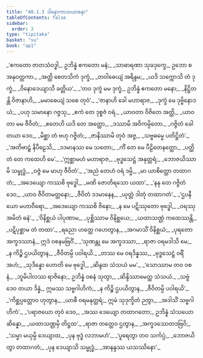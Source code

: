 ```yaml
---
title: "40.1.3 ဒါနောကာသယာစနာ"
tableOfContents: false
sidebar:
  order: 3
type: "tipitaka"
basket: "su"
book: "ap1"
---
```



<DynamicBreadcrumb />

<Division number="29" book="ap1" e="ch" v="20" p="353">

<Paragraph number="4326" book="ap1">
_‘ဧကတော ဇာတသံဝဒ္ဓါ,_  
ဥဘိန္နံ ဧကတော မနံ;_  
_သာဓာရဏာ သုခဒုက္ခေ,_  
ဥဘော စ အနုဝတ္တကာ._  

</Paragraph>

</Division>
<Division number="30" book="ap1" e="ch" v="20" p="353">

<Paragraph number="4327" type="verses" book="ap1">
_အတ္ထိ စေတသိကံ ဒုက္ခံ,_  
_တဝါဓေယျံ အရိန္ဒမ;_  
_ယဒိ သက္ကောသိ တံ ဒုက္ခံ,_  
_ဝိနောဒေယျာသိ ခတ္တိယ’._  

</Paragraph>

</Division>
<Division number="31" book="ap1" e="ch" v="20" p="353">

<Paragraph number="4328" type="verses" book="ap1">
_‘တဝ ဒုက္ခံ မမ ဒုက္ခံ,_  
ဥဘိန္နံ ဧကတော မနော;_  
_နိဋ္ဌိတန္တိ ဝိဇာနာဟိ,_  
_မမာဓေယျံ သစေ တုဝံ’._  

</Paragraph>

</Division>
<Division number="32" book="ap1" e="ch" v="20" p="353">

<Paragraph number="4329" type="verses" book="ap1">
_‘ဇာနာဟိ ခေါ မဟာရာဇ,_  
_ဒုက္ခံ မေ ဒုဗ္ဗိနောဒယံ;_  
_ပဟု သမာနော ဂဇ္ဇသု,_  
_ဧကံ တေ ဒုစ္စဇံ ဝရံ._  

</Paragraph>

</Division>
<Division number="33" book="ap1" e="ch" v="20" p="353">

<Paragraph number="4330" type="verses" book="ap1">
_ယာဝတာ ဝိဇိတေ အတ္ထိ,_  
_ယာဝတာ မမ ဇီဝိတံ;_  
_ဧတေဟိ ယဒိ တေ အတ္ထော,_  
_ဒဿာမိ အဝိကမ္ပိတော._  

</Paragraph>

</Division>
<Division number="34" book="ap1" e="ch" v="20" p="353">

<Paragraph number="4331" type="verses" book="ap1">
_ဂဇ္ဇိတံ ခေါ တယာ ဒေဝ,_  
_မိစ္ဆာ တံ ဗဟု ဂဇ္ဇိတံ;_  
_ဇာနိဿာမိ တုဝံ အဇ္ဇ,_  
_သဗ္ဗဓမ္မေ ပတိဋ္ဌိတံ’._  

</Paragraph>

</Division>
<Division number="35" book="ap1" e="ch" v="20" p="354">

<Paragraph number="4332" type="verses" book="ap1">
_‘အတိဗာဠှံ နိပီဠေသိ,_  
_ဒဒမာနဿ မေ သတော;_  
_ကိံ တေ မေ ပီဠိတေနတ္ထော,_  
_ပတ္ထိတံ တေ ကထေဟိ မေ’._  

</Paragraph>

</Division>
<Division number="36" book="ap1" e="ch" v="20" p="354">

<Paragraph number="4333" type="verses" book="ap1">
_‘ဣစ္ဆာမဟံ မဟာရာဇ,_  
_ဗုဒ္ဓသေဋ္ဌံ အနုတ္တရံ;_  
_ဘောဇယိဿာမိ သမ္ဗုဒ္ဓံ,_  
_ဝဇ္ဇံ မေ မာဟု ဇီဝိတံ’._  

</Paragraph>

</Division>
<Division number="37" book="ap1" e="ch" v="20" p="354">

<Paragraph number="4334" type="verses" book="ap1">
_‘အညံ တေဟံ ဝရံ ဒမ္မိ,_  
_မာ ယာစိတ္ထော တထာဂတံ;_  
_အဒေယျော ကဿစိ ဗုဒ္ဓေါ,_  
_မဏိ ဇောတိရသော ယထာ’._  

</Paragraph>

</Division>
<Division number="38" book="ap1" e="ch" v="20" p="354">

<Paragraph number="4335" type="verses" book="ap1">
_‘နနု တေ ဂဇ္ဇိတံ ဒေဝ,_  
_ယာဝ ဇီဝိတမတ္တနော;_  
_ဇီဝိတံ ဒဒမာနေန,_  
_ယုတ္တံ ဒါတုံ တထာဂတံ’._  

</Paragraph>

</Division>
<Division number="39" book="ap1" e="ch" v="20" p="354">

<Paragraph number="4336" type="verses" book="ap1">
_‘ဌပနီယော မဟာဝီရော,_  
_အဒေယျော ကဿစိ ဇိနော;_  
_န မေ ပဋိဿုတော ဗုဒ္ဓေါ,_  
_ဝရဿု အမိတံ ဓနံ’._  

</Paragraph>

</Division>
<Division number="40" book="ap1" e="ch" v="20" p="354">

<Paragraph number="4337" type="verses" book="ap1">
_‘ဝိနိစ္ဆယံ ပါပုဏာမ,_  
_ပုစ္ဆိဿာမ ဝိနိစ္ဆယေ;_  
_ယထာသဏ္ဌံ ကထေဿန္တိ,_  
_ပဋိပုစ္ဆာမ တံ တထာ’._  

</Paragraph>

</Division>
<Division number="41" book="ap1" e="ch" v="20" p="354">

<Paragraph number="4338" type="verses" book="ap1">
_ရညော ဟတ္ထေ ဂဟေတွာန,_  
_အဂမာသိံ ဝိနိစ္ဆယံ;_  
_ပုရတော အက္ခဒဿာနံ,_  
ဣဒံ ဝစနမဗြဝိံ._  

</Paragraph>

</Division>
<Division number="42" book="ap1" e="ch" v="20" p="354">

<Paragraph number="4339" type="verses" book="ap1">
_‘သုဏန္တု မေ အက္ခဒဿာ,_  
_ရာဇာ ဝရမဒါသိ မေ;_  
_န ကိဉ္စိ ဌပယိတွာန,_  
_ဇီဝိတမ္ပိ ပဝါရယိ._  

</Paragraph>

</Division>
<Division number="43" book="ap1" e="ch" v="20" p="354">

<Paragraph number="4340" type="verses" book="ap1">
_တဿ မေ ဝရဒိန္နဿ,_  
_ဗုဒ္ဓသေဋ္ဌံ ဝရိံ အဟံ;_  
_သုဒိန္နော ဟောတိ မေ ဗုဒ္ဓေါ,_  
_ဆိန္ဒထ သံသယံ မမ’._  

</Paragraph>

</Division>
<Division number="44" book="ap1" e="ch" v="20" p="354">

<Paragraph number="4341" type="verses" book="ap1">
_‘သောဿာမ တဝ ဝစနံ,_  
_ဘူမိပါလဿ ရာဇိနော;_  
ဥဘိန္နံ ဝစနံ သုတွာ,_  
_ဆိန္ဒိဿာမေတ္ထ သံသယံ._  

</Paragraph>

</Division>
<Division number="45" book="ap1" e="ch" v="20" p="354">

<Paragraph number="4342" type="verses" book="ap1">
_သဗ္ဗံ ဒေဝ တယာ ဒိန္နံ,_  
ဣမဿ သဗ္ဗဂါဟိကံ;_  
_န ကိဉ္စိ ဌပယိတွာန,_  
_ဇီဝိတမ္ပိ ပဝါရယိ’._  

</Paragraph>

</Division>
<Division number="46" book="ap1" e="ch" v="20" p="354">

<Paragraph number="4343" type="verses" book="ap1">
_‘ကိစ္ဆပ္ပတ္တောဝ ဟုတွာန,_  
_ယာစီ ဝရမနုတ္တရံ;_  
ဣမံ သုဒုက္ခိတံ ဉတွာ,_  
_အဒါသိံ သဗ္ဗဂါဟိကံ’._  

</Paragraph>

</Division>
<Division number="47" book="ap1" e="ch" v="20" p="355">

<Paragraph number="4344" type="verses" book="ap1">
_‘ပရာဇယော တုဝံ ဒေဝ,_  
_အဿ ဒေယျော တထာဂတော;_  
ဥဘိန္နံ သံသယော ဆိန္နော,_  
_ယထာသဏ္ဌမှိ တိဋ္ဌထ’._  

</Paragraph>

</Division>
<Division number="48" book="ap1" e="ch" v="20" p="355">

<Paragraph number="4345" type="verses" book="ap1">
_ရာဇာ တတ္ထေဝ ဌတွာန,_  
_အက္ခဒဿေတဒဗြဝိ;_  
_‘သမ္မာ မယှမ္ပိ ဒေယျာထ,_  
_ပုန ဗုဒ္ဓံ လဘာမဟံ’._  

</Paragraph>

</Division>
<Division number="49" book="ap1" e="ch" v="20" p="355">

<Paragraph number="4346" type="verses" book="ap1">
_‘ပူရေတွာ တဝ သင်္ကပ္ပံ,_  
_ဘောဇယိတွာ တထာဂတံ;_  
_ပုန ဒေယျာသိ သမ္ဗုဒ္ဓံ,_  
_အာနန္ဒဿ ယသဿိနော’._
</Paragraph>
</Division>